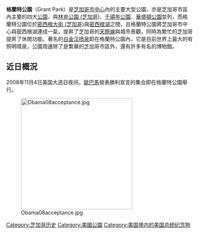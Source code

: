{{coord|41|52|32.85|N|87|37|8.2|W|display=title}}
{{Infobox_nrhp | name =格兰特公园
| image =Buckingham_Fountain_in_Chicago_at_night.jpg|350px
| caption = 格兰特公园的[[白金汉喷泉|白金汉喷泉]]
| location= {{USA}}[[芝加哥|芝加哥]]
| architect= Burnham, D.H.；Bennett，Edward H.
| architecture= Beaux Arts, Art Deco
| added = 1993年7月21日
| refnum= 92001075
}}
'''格蘭特公園'''（Grant Park）是[[芝加哥|芝加哥]][[市中心|市中心]]內的主要大型公園，亦是芝加哥市區內主要的四大[[公園|公園]]，與[[林肯公園_(芝加哥)|林肯公園 (芝加哥)]]、[[千禧年公園|千禧年公園]]、[[華盛頓公園|華盛頓公園]]並列，而格蘭特公園位於[[密西根大街_(芝加哥)|密西根大街 (芝加哥)]]與[[密西根湖|密西根湖]]之間，且格蘭特公園將芝加哥市中心與密西根湖連成一氣，提昇了芝加哥的[[天際線|天際線]]與城市景觀，同時為繁忙的芝加哥提昇了休閒功能。著名的[[白金汉喷泉|白金汉喷泉]]即在格蘭特公園內，它是目前世界上最大的有照明噴泉，公園周邊除了是繁華的芝加哥市區外，還有許多有名的博物館。

==近日概況==
2008年11月4日美国大选日夜间，[[歐巴馬|歐巴馬]]發表勝利宣言的集会即在格蘭特公園舉行。

[[File:Obama08acceptance.jpg|300px]]

{{Illinois-stub}}
[[Category:芝加哥历史|Category:芝加哥历史]]
[[Category:美國公園|Category:美國公園]]
[[Category:美国境内的美国总统纪念物|Category:美国境内的美国总统纪念物]]